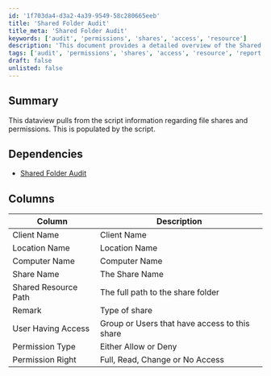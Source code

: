 ```yaml
---
id: '1f703da4-d3a2-4a39-9549-58c280665eeb'
title: 'Shared Folder Audit'
title_meta: 'Shared Folder Audit'
keywords: ['audit', 'permissions', 'shares', 'access', 'resource']
description: 'This document provides a detailed overview of the Shared Folder Audit, including its dependencies, the information it collects about file shares and permissions, and the specific columns used in the dataview for reporting.'
tags: ['audit', 'permissions', 'shares', 'access', 'resource', 'report', 'configuration']
draft: false
unlisted: false
---
```

## Summary

This dataview pulls from the script information regarding file shares and permissions. This is populated by the script.

## Dependencies

- [Shared Folder Audit](https://proval.itglue.com/DOC-5078775-8047493)

## Columns

| Column                  | Description                                      |
|------------------------|--------------------------------------------------|
| Client Name            | Client Name                                      |
| Location Name          | Location Name                                    |
| Computer Name          | Computer Name                                    |
| Share Name             | The Share Name                                   |
| Shared Resource Path   | The full path to the share folder                |
| Remark                 | Type of share                                    |
| User Having Access     | Group or Users that have access to this share    |
| Permission Type        | Either Allow or Deny                             |
| Permission Right       | Full, Read, Change or No Access                  |












